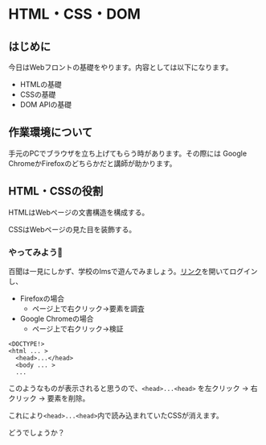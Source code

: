 # HTML・CSS・DOM

## はじめに

今日はWebフロントの基礎をやります。内容としては以下になります。

- HTMLの基礎
- CSSの基礎
- DOM APIの基礎

## 作業環境について

手元のPCでブラウザを立ち上げてもらう時があります。その際には Google ChromeかFirefoxのどちらかだと講師が助かります。

## HTML・CSSの役割

HTMLはWebページの文書構造を構成する。

CSSはWebページの見た目を装飾する。

### やってみよう💪

百聞は一見にしかず、学校のlmsで遊んでみましょう。[リンク](https://elms.u-aizu.ac.jp)を開いてログインし、

- Firefoxの場合
  - ページ上で右クリック→要素を調査
- Google Chromeの場合
  - ページ上で右クリック→検証

```javascript=
<DOCTYPE!>
<html ... >
  <head>...</head>
  <body ... >
  ...
```

このようなものが表示されると思うので、`<head>...<head>` を左クリック → 右クリック → 要素を削除。

これにより`<head>...<head>`内で読み込まれていたCSSが消えます。

どうでしょうか？